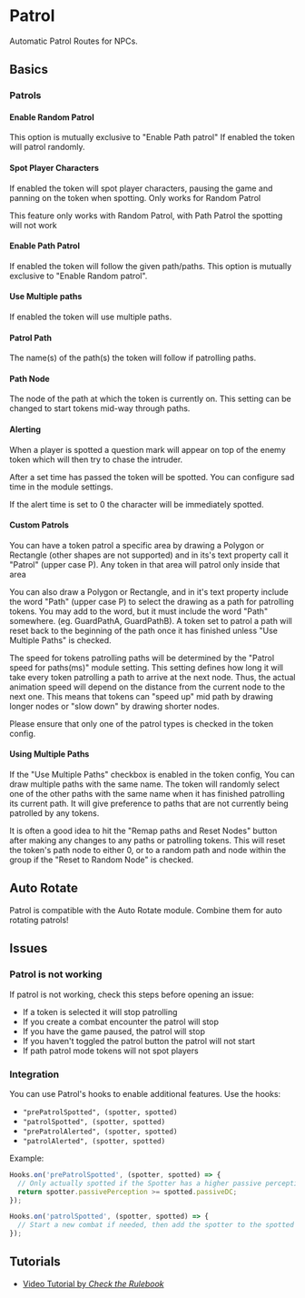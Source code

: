 
# Patrol

<ModuleInfo/>

Automatic Patrol Routes for NPCs.

## Basics

<ImageButBetter
  src='/images/Patrol/Patrolmulti.gif'
  alt='Multi Path Patrol'
  width={2000}
  height={2000}
  className={styles.wikiimage}
/>

### Patrols

#### Enable Random Patrol

<Callout type='warning' emoji='⚠️'>
  This option is mutually exclusive to "Enable Path patrol"
</Callout>
If enabled the token will patrol randomly.
<ImageButBetter
  src='/images/Patrol/Single_Path_Patrol.gif'
  alt='Single Path Patrol'
  width={2000}
  height={2000}
  className={styles.wikiimage}
/>

#### Spot Player Characters

If enabled the token will spot player characters, pausing the game and
panning on the token when spotting. Only works for Random Patrol

<Callout type='warning' emoji='⚠️'>
  This feature only works with Random Patrol, with Path Patrol the spotting will
  not work
</Callout>
<ImageButBetter
  src='/images/Patrol/Patrol_Toggle.png'
  alt='Patrol Toggle'
  width={2000}
  height={2000}
  className={styles.wikiimage}
/>

#### Enable Path Patrol

If enabled the token will follow the given path/paths. This option is
mutually exclusive to "Enable Random patrol".

#### Use Multiple paths

If enabled the token will use multiple paths.

#### Patrol Path

The name(s) of the path(s) the token will follow if patrolling paths.

#### Path Node

The node of the path at which the token is currently on. This setting
can be changed to start tokens mid-way through paths.

<ImageButBetter
  src='/images/Patrol/Patrol_Token_Config.png'
  alt='Patrol Token Config'
  width={2000}
  height={2000}
  className={styles.wikiimage}
/>

#### Alerting

When a player is spotted a question mark will appear on top of the enemy
token which will then try to chase the intruder.

After a set time has passed the token will be spotted. You can configure
sad time in the module settings.

If the alert time is set to 0 the character will be immediately spotted.

#### Custom Patrols

You can have a token patrol a specific area by drawing a Polygon or
Rectangle (other shapes are not supported) and in its's text property
call it "Patrol" (upper case P). Any token in that area will patrol only
inside that area

You can also draw a Polygon or Rectangle, and in it's text property
include the word "Path" (upper case P) to select the drawing as a path
for patrolling tokens. You may add to the word, but it must include the
word "Path" somewhere. (eg. GuardPathA, GuardPathB). A token set to
patrol a path will reset back to the beginning of the path once it has
finished unless "Use Multiple Paths" is checked.

The speed for tokens patrolling paths will be determined by the "Patrol
speed for paths(ms)" module setting. This setting defines how long it
will take every token patrolling a path to arrive at the next node.
Thus, the actual animation speed will depend on the distance from the
current node to the next one. This means that tokens can "speed up" mid
path by drawing longer nodes or "slow down" by drawing shorter nodes.

Please ensure that only one of the patrol types is checked in the token
config.

#### Using Multiple Paths

If the "Use Multiple Paths" checkbox is enabled in the token config, You
can draw multiple paths with the same name. The token will randomly
select one of the other paths with the same name when it has finished
patrolling its current path. It will give preference to paths that are
not currently being patrolled by any tokens.

It is often a good idea to hit the "Remap paths and Reset Nodes" button
after making any changes to any paths or patrolling tokens. This will
reset the token's path node to either 0, or to a random path and node
within the group if the "Reset to Random Node" is checked.

## Auto Rotate

Patrol is compatible with the Auto Rotate module. Combine them for auto
rotating patrols\!

## Issues

### Patrol is not working

If patrol is not working, check this steps before opening an issue:

- If a token is selected it will stop patrolling
- If you create a combat encounter the patrol will stop
- If you have the game paused, the patrol will stop
- If you haven't toggled the patrol button the patrol will not start
- If path patrol mode tokens will not spot players

### Integration

You can use Patrol's hooks to enable additional features. Use the hooks:

- `"prePatrolSpotted", (spotter, spotted)`
- `"patrolSpotted", (spotter, spotted)`
- `"prePatrolAlerted", (spotter, spotted)`
- `"patrolAlerted", (spotter, spotted)`

Example:

```js copy
Hooks.on('prePatrolSpotted', (spotter, spotted) => {
  // Only actually spotted if the Spotter has a higher passive perception than the target's DC
  return spotter.passivePerception >= spotted.passiveDC;
});
```

```js copy
Hooks.on('patrolSpotted', (spotter, spotted) => {
  // Start a new combat if needed, then add the spotter to the spotted with a surprise round
});
```

## Tutorials

- [Video Tutorial by _Check the Rulebook_](https://youtu.be/Izx441zjtBs)
